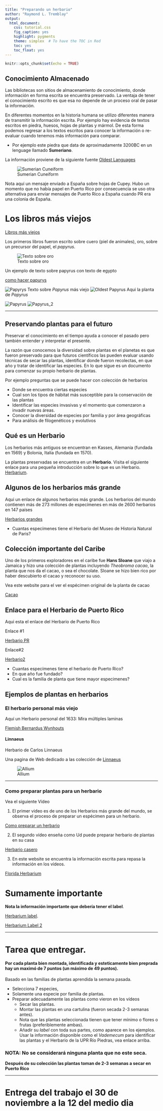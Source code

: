 ```yaml
---
title: "Preparando un herbario"
author: "Raymond L. Tremblay"
output:
  html_document:
    css: tutorial.css
    fig_caption: yes
    highlight: pygments
    theme: simplex  # To have the TOC in Red
    toc: yes
    toc_float: yes
---
```


```r
knitr::opts_chunk$set(echo = TRUE)
```

## Conocimiento Almacenado

Las bibliotecas son sitios de almacenamiento de conocimiento, donde información en forma escrita se encuentra preservado.  La ventaja de tener el conocimiento escrito es que esa no depende de un proceso oral de pasar la información.

En diferentes momentos en la historia humana se utilizo diferentes manera de transmitir la información escrita.  Por ejemplo hay evidencia de textos escritos en piedra, huesos, hojas de plantas y mármol. De esta forma podemos regresar a los textos escritos para conocer la información o re-evaluar cuando tenemos más información para comparar.    

- Por ejemplo este piedra que data de aproximadamente 3200BC en un lenguage llamado **Sumeriano**. 

La información proviene de la siguiente fuente [Oldest Languages](https://www.oldest.org/culture/written-languages/)

![Sumerian Cuneiform](Foto_Herbario/Cuneiform.png)


Nota aquí un mensaje enviado a España sobre hojas de Cupey. Hubo un momento que no había papel en Puerto Rico por consecuencia se uso otra alternativa para enviar mensajes de Puerto Rico a España cuando PR era una colonia de España.  



# Los libros más viejos

[Libros más viejos](https://wiganlanebooks.co.uk/blog/interesting/10-of-the-oldest-known-surviving-books-in-the-world/)

Los primeros libros fueron escrito sobre cuero (piel de animales), oro, sobre un precursor del papel, el *papyrus*. 


![Texto sobre oro](Foto_Herbario/EtruscanLanguage21.jpg)



Un ejemplo de texto sobre papyrus con texto de egypto

[como hacer papurys](https://www.emotoursegypt.com/pt/activity/240310/papyrus-manufacturing-tour-and-learn-papyrus-making-in-egypt)

![Papyrys](Foto_Herbario/Papyrus_Egypt.jpg)
Texto sobre *Papyrus* más viejo
![Oldest Papyrus](Foto_Herbario/Oldest_Papyrus.png)
Aqui la planta de *Papyrus*

![Papyrus](Foto_Herbario/papyrus-inpond.jpg)
![Papyrus_2](Foto_Herbario/papyrus-KingTut.jpg)

***

## Preservando plantas para el futuro

Preservar el conocimiento en el tiempo ayuda a conocer el pasado pero también entender y interpretar el presente. 


La razón que conocemos la diversidad sobre plantas en el planetas es que fueron preservado para que futuros científicos las pueden evaluar usando técnicas de secar las plantas, identificar donde fueron recolectas, en que año y tratar de identificar las especies.  En lo que sigue es un documento para comenzar su propio herbario de plantas.  

Por ejemplo preguntas que se puede hacer con colección de herbarios

- Donde se encuentra ciertas especies
- Cual son los tipos de hábitat más susceptible para la conservación de las plantas
- Identificar las especies invasivas y el momento que comenzaron a invadir nuevas áreas.
- Conocer la diversidad de especies por familia y por área geográficas
- Para análisis de filogenéticos y evolutivos




## Qué es un Herbario


Los herbarios más antiguos se encuentran en Kasses, Alemania (fundada en 1569) y Bolonia, Italia (fundada en 1570). 

La plantas preservadas se encuentra en un **Herbario**.  Visita el siguiente enlace para una pequeña introducción sobre lo que es un Herbario. [Herbarium](https://en.wikipedia.org/wiki/Herbarium). 

## Algunos de los herbarios más grande

Aqui un enlace de algunos herbarios más grande. Los herbarios del mundo contienen más de 273 millones de especímenes en más de 2600 herbarios en 147 países

[Herbarios grandes](https://www.floridamuseum.ufl.edu/herbarium/herbariaandspecimens.htm)

 - Cuantas especímenes tiene el Herbario del Museo de Historia Natural de Paris?

## Colección importante del Caribe

Uno de los primeros exploradores en el caribe fue **Hans Sloane** que viajo a Jamaica y hizo una colección de plantas incluyendo *Theobroma cacao*, la planta que nos da el cacao, o sea el chocolate.   Sloane se hizo bien rico por haber descubierto el cacao y reconocer su uso.  

Vea este website para el ver el espécimen original de la planta de cacao

[Cacao](https://www.nhm.ac.uk/our-science/collections/botany-collections/historical-botanical-collections/sir-hans-sloane-jamaican-collections.html)









## Enlace para el Herbario de Puerto Rico

Aqui esta el enlace del Herbario de Puerto Rico

Enlace #1

[Herbario PR](http://herbario.uprrp.edu/)

Enlace#2

[Herbario2](http://herbario.uprrp.edu/bol/)

- Cuantas especímenes tiene el herbario de Puerto Rico? 
- En que año fue fundado?
- Cual es la familia de planta que tiene mayor especimenes?




## Ejemplos de plantas en herbarios 

### El herbario personal más viejo 

Aquí un Herbario personal del 1633: Mira múltiples laminas

[Flemish Bernardus Wynhouts](https://lib.ugent.be/viewer/archive.ugent.be:500C7CB6-DFDB-11E5-9D50-9943D43445F2#?c=&m=&s=&cv=2&xywh=-625%2C-1%2C11074%2C7458)

#### Linnaeus

Herbario de Carlos Linnaeus

Una pagina de Web dedicado a las colección de [Linnaeus](http://linnaeus.nrm.se/botany/fbo/welcome.html.en)

![Allium](http://linnaeus.nrm.se/botany/fbo/a/bilder/alliu/alliole1.jpg)


***

### Como preparar plantas para un herbario

Vea el siguiente Vídeo

1. El primer video es de uno de los Herbarios más grande del mundo, se observa el proceso de preparar un espécimen para un herbario.

[Como preparar un herbario](https://www.rbge.org.uk/science-and-conservation/herbarium/specimen-preparation-care/preparation-of-specimens/)

2. El segundo vídeo enseña como Ud puede preparar herbario de plantas en su casa

[Herbario casero](https://www.nybg.org/planttalk/herbarium-at-home-a-beginners-guide/)

3. En este website se encuentra la información escrita para repasa la información en los vídeos. 

[Florida Herbarium](https://www.floridamuseum.ufl.edu/herbarium/methods/mountingguide.htm)

# Sumamente importante

**Nota la información importante que debería tener el label**.

[Herbarium label](https://www.uwgb.edu/biodiversity/herbarium/herbariumLabel01.htm).

[Herbarium Label 2](https://www.oshibana.com/herbarium/en/index.php/about-plant-specimens/labeling)

***

# Tarea que entregar. 

#### Por cada planta bien montada, identificada y esteticamente bien preprada hay un maximó de 7 puntos (un máximo de 49 puntos). 

Basado en las familias de plantas aprendida la semana pasada.

 - Selecciona 7 especies, 
 - Solamente una especie por familia de plantas. 
 - Preparar adecuadamente las plantas como vieron en los vídeos
    - Secar las plantas.
    - Montar las plantas en una cartulina (fueron secada 2-3 semanas antes).
    - Nota que las plantas seleccionada tienen que tener mínimo o flores o frutas (preferiblemente ambas).
    - Añadir su *label* con toda sus partes, como aparece en los ejemplos.  Usar la información disponible como el *Vademecum* para identificar las plantas y el Herbario de la UPR Río Piedras, vea enlace arriba.    
    
### NOTA: No se considerará ninguna planta que no este seca.  

**Después de su colección las plantas toman de 2-3 semanas a secar en Puerto Rico**

***

# Entrega del trabajo el 30 de noviembre a la 12 del medio dia






